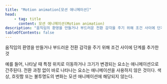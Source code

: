 ```yaml
---
title: "Motion animation[모션 애니메이션]"
head:
    - tag: title
      content: 모션 애니메이션(Motion animation)
description: "움직임의 환영을 만들거나 부드러운 전환 감각을 주기 위해 조건 사이에 단계를 추가한 것"
tableOfContents: false
---
```



움직임의 환영을 만들거나 부드러운 전환 감각을 주기 위해 조건 사이에 단계를 추가한 것

<Card title="예제" icon="open-book">
예를 들어, 나타날 때 특정 위치로 이동하거나 크기가 변경되는 요소는 애니메이션으로 간주된다. 전환 과정 없이 바로 나타나는 요소는 애니메이션을 사용하지 않은 것이다. 색상, 흐릿함 또는 불투명도의 변화는 모션 애니메이션에 해당되지 않는다.
</Card>
